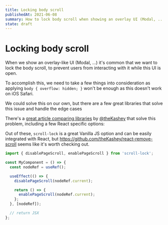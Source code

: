 ```yaml
---
title: Locking body scroll
publishedAt: 2021-06-08
summary: How to lock body scroll when showing an overlay UI (Modal, ...)
state: draft
---
```


# Locking body scroll

When we show an overlay-like UI (Modal, ...) it's common that we want to lock the body scroll, to prevent users from interacting with it while this UI is open.

To accomplish this, we need to take a few things into consideration as applying `body { overflow: hidden; }` won't be enough as this doesn't work on iOS Safari.

We could solve this on our own, but there are a few great libraries that solve this issue and handle the edge cases

There's a [great article comparing libraries](https://medium.com/react-camp/how-to-fight-the-body-scroll-2b00267b37ac) by [@theKashey](https://twitter.com/theKashey) that solve this problem, including a few React specific options:

Out of these, `scroll-lock` is a great Vanilla JS option and can be easily integrated with React, but https://github.com/theKashey/react-remove-scroll seems like it's worth checking out.

```jsx
import { disablePageScroll, enablePageScroll } from 'scroll-lock';

const MyComponent = () => {
  const nodeRef = useRef();

  useEffect(() => {
    disablePageScroll(nodeRef.current);

    return () => {
      enablePageScroll(nodeRef.current);
    };
  }, [nodeRef]);

  // return JSX
};
```
